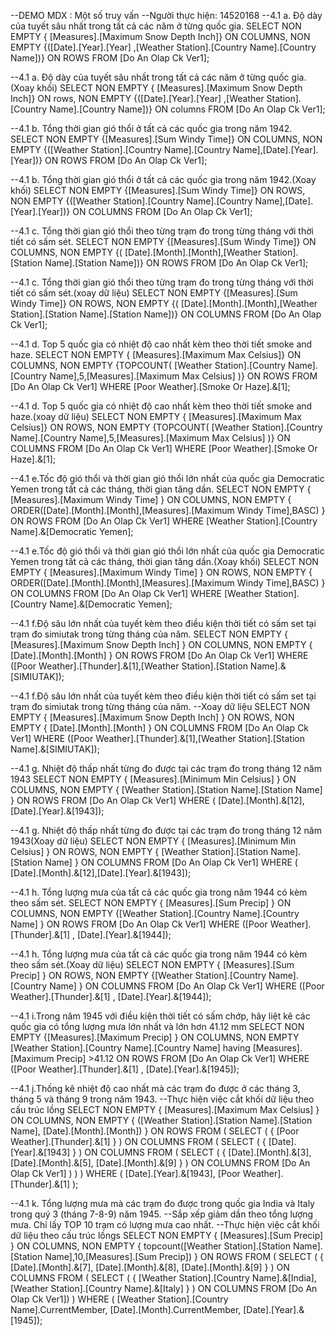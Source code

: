 ﻿--DEMO MDX : Một số truy vấn
--Người thực hiện: 14520168
--4.1 a. Độ dày của tuyết sâu nhất trong tất cả các năm ở từng quốc gia.
SELECT NON EMPTY { [Measures].[Maximum Snow Depth Inch]} ON COLUMNS,
		NON EMPTY {([Date].[Year].[Year] ,[Weather Station].[Country Name].[Country Name])} ON ROWS
FROM [Do An Olap Ck Ver1];

--4.1 a. Độ dày của tuyết sâu nhất trong tất cả các năm ở từng quốc gia.(Xoay khối)
SELECT NON EMPTY { [Measures].[Maximum Snow Depth Inch]} ON rows,
		NON EMPTY {([Date].[Year].[Year] ,[Weather Station].[Country Name].[Country Name])} ON columns
FROM [Do An Olap Ck Ver1];

--4.1 b. Tổng thời gian gió thổi ở tất cả các quốc gia trong năm 1942.
SELECT NON EMPTY {[Measures].[Sum Windy Time]} ON COLUMNS,
		NON EMPTY {([Weather Station].[Country Name].[Country Name],[Date].[Year].[Year])} ON ROWS
FROM [Do An Olap Ck Ver1];

--4.1 b. Tổng thời gian gió thổi ở tất cả các quốc gia trong năm 1942.(Xoay khối)
SELECT NON EMPTY {[Measures].[Sum Windy Time]} ON ROWS,
		NON EMPTY {([Weather Station].[Country Name].[Country Name],[Date].[Year].[Year])} ON COLUMNS
FROM [Do An Olap Ck Ver1];

--4.1 c. Tổng thời gian gió thổi theo từng trạm đo trong từng tháng với thời tiết có sấm sét.
SELECT NON EMPTY {[Measures].[Sum Windy Time]} ON COLUMNS,
		NON EMPTY {( [Date].[Month].[Month],[Weather Station].[Station Name].[Station Name])} ON ROWS
FROM [Do An Olap Ck Ver1];

--4.1 c. Tổng thời gian gió thổi theo từng trạm đo trong từng tháng với thời tiết có sấm sét.(xoay dữ liệu)
SELECT NON EMPTY {[Measures].[Sum Windy Time]} ON ROWS,
		NON EMPTY {( [Date].[Month].[Month],[Weather Station].[Station Name].[Station Name])} ON COLUMNS
FROM [Do An Olap Ck Ver1];

--4.1 d. Top 5 quốc gia có nhiệt độ cao nhất kèm theo thời tiết smoke and haze.
SELECT NON EMPTY { [Measures].[Maximum Max Celsius]} ON COLUMNS,
		NON EMPTY {TOPCOUNT(
			[Weather Station].[Country Name].[Country Name],5,[Measures].[Maximum Max Celsius]
			)} ON ROWS
FROM [Do An Olap Ck Ver1]
WHERE [Poor Weather].[Smoke Or Haze].&[1];

--4.1 d. Top 5 quốc gia có nhiệt độ cao nhất kèm theo thời tiết smoke and haze.(xoay dữ liệu)
SELECT NON EMPTY { [Measures].[Maximum Max Celsius]} ON ROWS,
		NON EMPTY {TOPCOUNT(
			[Weather Station].[Country Name].[Country Name],5,[Measures].[Maximum Max Celsius]
			)} ON COLUMNS
FROM [Do An Olap Ck Ver1]
WHERE [Poor Weather].[Smoke Or Haze].&[1];

--4.1 e.Tốc độ gió thổi và thời gian gió thổi lớn nhất của quốc gia Democratic Yemen trong tất cả các tháng, thời gian tăng dần.
 SELECT NON EMPTY { [Measures].[Maximum Windy Time] } ON COLUMNS, 
		NON EMPTY { ORDER([Date].[Month].[Month],[Measures].[Maximum Windy Time],BASC) }  ON ROWS
 FROM [Do An Olap Ck Ver1]
 WHERE [Weather Station].[Country Name].&[Democratic Yemen];

 --4.1 e.Tốc độ gió thổi và thời gian gió thổi lớn nhất của quốc gia Democratic Yemen trong tất cả các tháng, thời gian tăng dần.(Xoay khối)
 SELECT NON EMPTY { [Measures].[Maximum Windy Time] } ON ROWS, 
		NON EMPTY { ORDER([Date].[Month].[Month],[Measures].[Maximum Windy Time],BASC) }  ON COLUMNS
 FROM [Do An Olap Ck Ver1]
 WHERE [Weather Station].[Country Name].&[Democratic Yemen];

--4.1 f.Độ sâu lớn nhất của tuyết kèm theo điều kiện thời tiết có sấm set tại trạm đo simiutak  trong từng tháng của năm.
 SELECT NON EMPTY { [Measures].[Maximum Snow Depth Inch] } ON COLUMNS, 
		NON EMPTY { [Date].[Month].[Month] }  ON ROWS
 FROM [Do An Olap Ck Ver1]
 WHERE ([Poor Weather].[Thunder].&[1],[Weather Station].[Station Name].&[SIMIUTAK]);

 --4.1 f.Độ sâu lớn nhất của tuyết kèm theo điều kiện thời tiết có sấm set tại trạm đo simiutak  trong từng tháng của năm.
 --Xoay dữ liệu
 SELECT NON EMPTY { [Measures].[Maximum Snow Depth Inch] } ON ROWS, 
		NON EMPTY { [Date].[Month].[Month] }  ON COLUMNS
 FROM [Do An Olap Ck Ver1]
 WHERE ([Poor Weather].[Thunder].&[1],[Weather Station].[Station Name].&[SIMIUTAK]);

--4.1 g. Nhiệt độ thấp nhất từng đo được tại các trạm đo trong tháng 12 năm 1943
 SELECT NON EMPTY { [Measures].[Minimum Min Celsius] } ON COLUMNS, 
		NON EMPTY { [Weather Station].[Station Name].[Station Name] }  ON ROWS
 FROM [Do An Olap Ck Ver1]
 WHERE ( [Date].[Month].&[12],[Date].[Year].&[1943]);

 --4.1 g. Nhiệt độ thấp nhất từng đo được tại các trạm đo trong tháng 12 năm 1943(Xoay dữ liệu)
 SELECT NON EMPTY { [Measures].[Minimum Min Celsius] } ON ROWS, 
		NON EMPTY { [Weather Station].[Station Name].[Station Name] }  ON COLUMNS
 FROM [Do An Olap Ck Ver1]
 WHERE ( [Date].[Month].&[12],[Date].[Year].&[1943]);


--4.1 h. Tổng lượng mưa của tất cả các quốc gia trong năm 1944 có kèm theo sấm sét.
 SELECT NON EMPTY { [Measures].[Sum Precip] } ON COLUMNS, 
		NON EMPTY {[Weather Station].[Country Name].[Country Name]  }  ON ROWS
 FROM [Do An Olap Ck Ver1]
 WHERE ([Poor Weather].[Thunder].&[1] , [Date].[Year].&[1944]);

--4.1 h. Tổng lượng mưa của tất cả các quốc gia trong năm 1944 có kèm theo sấm sét.(Xoay dữ liệu)
 SELECT NON EMPTY { [Measures].[Sum Precip] } ON ROWS, 
		NON EMPTY {[Weather Station].[Country Name].[Country Name]  }  ON COLUMNS
 FROM [Do An Olap Ck Ver1]
 WHERE ([Poor Weather].[Thunder].&[1] , [Date].[Year].&[1944]);

 --4.1 i.Trong năm 1945 với điều kiện thời tiết có sấm chớp, hãy liệt kê các quốc gia có tổng lượng mưa lớn nhất và lớn hơn 41.12 mm
 SELECT NON EMPTY {[Measures].[Maximum Precip] } ON COLUMNS, 
		NON EMPTY  [Weather Station].[Country Name].[Country Name] having [Measures].[Maximum Precip] >41.12 ON ROWS
 FROM [Do An Olap Ck Ver1]
 WHERE ([Poor Weather].[Thunder].&[1] , [Date].[Year].&[1945]);

 --4.1 j.Thống kê nhiệt độ cao nhất mà các trạm đo được ở các tháng 3, tháng 5 và tháng 9 trong năm 1943.
 --Thực hiện việc cắt khối dữ liệu theo cấu trúc lồng
SELECT NON EMPTY { [Measures].[Maximum Max Celsius] } ON COLUMNS, 
		NON EMPTY { ([Weather Station].[Station Name].[Station Name], [Date].[Month].[Month]) }  ON ROWS 
FROM ( SELECT ( { [Poor Weather].[Thunder].&[1] } ) ON COLUMNS 
		FROM ( SELECT ( { [Date].[Year].&[1943] } ) ON COLUMNS 
				FROM ( SELECT ( { [Date].[Month].&[3], [Date].[Month].&[5], [Date].[Month].&[9] } ) ON COLUMNS
					 FROM [Do An Olap Ck Ver1]
					 )
			 )
	) 
WHERE ( [Date].[Year].&[1943], [Poor Weather].[Thunder].&[1] );


 --4.1 k. Tổng lượng mưa mà các trạm đo được trong quốc gia India và Italy trong quý 3 (tháng 7-8-9) năm 1945. 
 --Sắp xếp giảm dần theo tổng lượng mưa. Chỉ lấy TOP 10 trạm có lượng mưa cao nhất.
 --Thực hiện việc cắt khối dữ liệu theo cấu trúc lồngs
SELECT NON EMPTY { [Measures].[Sum Precip] } ON COLUMNS, 
		NON EMPTY { topcount([Weather Station].[Station Name].[Station Name],10,[Measures].[Sum Precip]) }  ON ROWS 
FROM ( SELECT ( { [Date].[Month].&[7], [Date].[Month].&[8], [Date].[Month].&[9] } ) ON COLUMNS 
		FROM ( SELECT ( { [Weather Station].[Country Name].&[India], [Weather Station].[Country Name].&[Italy] } ) ON COLUMNS 
				FROM [Do An Olap Ck Ver1])
			) 
WHERE ( [Weather Station].[Country Name].CurrentMember, [Date].[Month].CurrentMember, [Date].[Year].&[1945]); 

